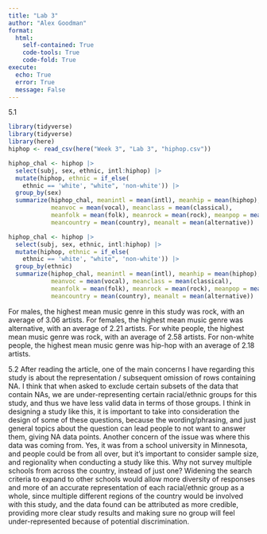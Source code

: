 ```yaml
---
title: "Lab 3"
author: "Alex Goodman"
format:
  html:
    self-contained: True
    code-tools: True
    code-fold: True
execute:
  echo: True
  error: True
  message: False
---
```

5.1 
```r
library(tidyverse)
library(tidyverse)
library(here)
hiphop <- read_csv(here("Week 3", "Lab 3", "hiphop.csv"))
```

```r

hiphop_chal <- hiphop |>
  select(subj, sex, ethnic, intl:hiphop) |>
  mutate(hiphop, ethnic = if_else(
    ethnic == 'white', "white", 'non-white')) |>
  group_by(sex)
  summarize(hiphop_chal, meanintl = mean(intl), meanhip = mean(hiphop),
            meanvoc = mean(vocal), meanclass = mean(classical),
            meanfolk = mean(folk), meanrock = mean(rock), meanpop = mean(pop),
            meancountry = mean(country), meanalt = mean(alternative))

hiphop_chal <- hiphop |>
  select(subj, sex, ethnic, intl:hiphop) |>
  mutate(hiphop, ethnic = if_else(
    ethnic == 'white', "white", 'non-white')) |>
  group_by(ethnic)
  summarize(hiphop_chal, meanintl = mean(intl), meanhip = mean(hiphop),
            meanvoc = mean(vocal), meanclass = mean(classical),
            meanfolk = mean(folk), meanrock = mean(rock), meanpop = mean(pop),
            meancountry = mean(country), meanalt = mean(alternative))
```
For males, the highest mean music genre in this study was rock, with an average of 3.06 artists. For females, the highest mean music genre was alternative, with an average of 2.21 artists. For white people, the highest mean music genre was rock, with an average of 2.58 artists. For non-white people, the highest mean music genre was hip-hop with an average of 2.18 artists.

5.2
After reading the article, one of the main concerns I have regarding this study is about the representation / subsequent omission of rows containing NA. I think that when asked to exclude certain subsets of the data that contain NAs, we are under-representing certain racial/ethnic groups for this study, and thus we have less valid data in terms of those groups. I think in designing a study like this, it is important to take into consideration the design of some of these questions, because the wording/phrasing, and just general topics about the question can lead people to not want to answer them, giving NA data points. Another concern of the issue was where this data was coming from. Yes, it was from a school university in Minnesota, and people could be from all over, but it's important to consider sample size, and regionality when conducting a study like this. Why not survey multiple schools from across the country, instead of just one? Widening the search criteria to expand to other schools would allow more diversity of responses and more of an accurate representation of each racial/ethnic group as a whole, since multiple different regions of the country would be involved with this study, and the data found can be attributed as more credible, providing more clear study results and making sure no group will feel under-represented because of potential discrimination.




